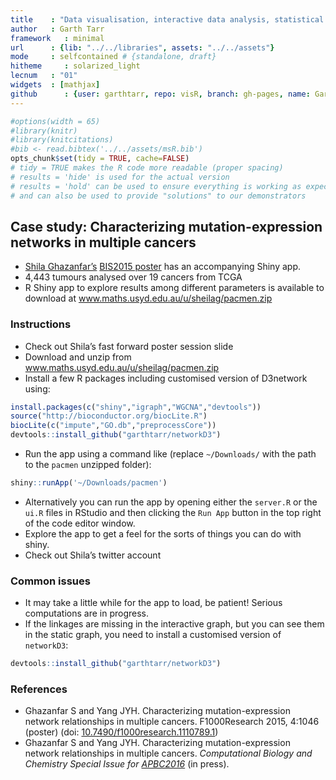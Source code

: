 ```yaml
---
title    : "Data visualisation, interactive data analysis, statistical programming"
author   : Garth Tarr
framework   : minimal
url      : {lib: "../../libraries", assets: "../../assets"}
mode     : selfcontained # {standalone, draft}
hitheme     : solarized_light
lecnum   : "01"
widgets  : [mathjax]
github      : {user: garthtarr, repo: visR, branch: gh-pages, name: Garth Tarr}
---
```


```r
#options(width = 65)
#library(knitr)
#library(knitcitations)
#bib <- read.bibtex('../../assets/msR.bib')
opts_chunk$set(tidy = TRUE, cache=FALSE) 
# tidy = TRUE makes the R code more readable (proper spacing)
# results = 'hide' is used for the actual version
# results = 'hold' can be used to ensure everything is working as expected
# and can also be used to provide "solutions" to our demonstrators
```

## Case study: Characterizing mutation-expression networks in multiple cancers

- <a href="https://twitter.com/shazanfar">Shila Ghazanfar's</a>  [BIS2015 poster](http://f1000research.com/posters/4-1046) has an accompanying Shiny app.
- 4,443 tumours analysed over 19 cancers from TCGA
- R Shiny app to explore results among different parameters is available to download at [www.maths.usyd.edu.au/u/sheilag/pacmen.zip](http://www.maths.usyd.edu.au/u/sheilag/pacmen.zip)

### Instructions

- Check out Shila's fast forward poster session slide <a href="https://github.com/garthtarr/visR/blob/gh-pages/labs/02/BIS2015FF_Ghazanfar.pdf"><i class="fa fa-link"></i></a>
- Download and unzip from [www.maths.usyd.edu.au/u/sheilag/pacmen.zip](http://www.maths.usyd.edu.au/u/sheilag/pacmen.zip)
- Install a few R packages including customised version of D3network using:

```r
install.packages(c("shiny","igraph","WGCNA","devtools"))
source("http://bioconductor.org/biocLite.R")
biocLite(c("impute","GO.db","preprocessCore"))
devtools::install_github("garthtarr/networkD3")
```

- Run the app using a command like (replace `~/Downloads/` with the path to the `pacmen` unzipped folder):

```r
shiny::runApp('~/Downloads/pacmen')
```

- Alternatively you can run the app by opening either the `server.R` or the `ui.R` files in RStudio and then clicking the `Run App` button in the top right of the code editor window.
- Explore the app to get a feel for the sorts of things you can do with shiny.
- Check out Shila's twitter account <a href="https://twitter.com/shazanfar"><i class="fa fa-twitter"></i></a>

### Common issues

- It may take a little while for the app to load, be patient!  Serious computations are in progress.
- If the linkages are missing in the interactive graph, but you can see them in the static graph, you need to install a customised version of `networkD3`:

```r
devtools::install_github("garthtarr/networkD3")
```



### References

- Ghazanfar S and Yang JYH. Characterizing mutation-expression network relationships in multiple cancers. F1000Research 2015, 4:1046 (poster) (doi: [10.7490/f1000research.1110789.1](http://dx.doi.org/10.7490/f1000research.1110789.1))
- Ghazanfar S and Yang JYH. Characterizing mutation-expression network relationships in multiple cancers. _Computational Biology and Chemistry Special Issue for [APBC2016](http://www.sfasa.org/apbc2016/apbc2016.html)_ (in press).

